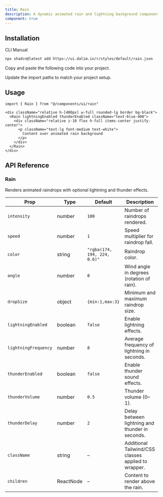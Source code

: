 ```yaml
---
title: Rain
description: A dynamic animated rain and lightning background component with optional thunder audio effects.
component: true
---
```


<ComponentPreview
  name="rain-default"
  className="[&_.preview>[data-orientation=vertical]]:sm:max-w-[90%] **:[.preview]:min-h-[580px]"
  description="A customizable rain and lightning effect."
  align="start"
/> 

## Installation

<CodeTabs>

<TabsList>
  <TabsTrigger value="cli">CLI</TabsTrigger>
  <TabsTrigger value="manual">Manual</TabsTrigger>
</TabsList>

<TabsContent value="cli">

```bash
npx shadcn@latest add https://ui.dalim.in/r/styles/default/rain.json
```
</TabsContent> <TabsContent value="manual"> <Steps>

<Step>Copy and paste the following code into your project.</Step>

<ComponentSource name="rain" title="components/ui/rain.tsx" />

<Step>Update the import paths to match your project setup.</Step>

</Steps> </TabsContent> </CodeTabs>


## Usage

```tsx showLineNumbers
import { Rain } from "@/components/ui/rain"
```

```tsx showLineNumbers
<div className="relative h-[400px] w-full rounded-lg border bg-black">
  <Rain lightningEnabled thunderEnabled className="text-blue-400">
    <div className="relative z-10 flex h-full items-center justify-center">
      <p className="text-lg font-medium text-white">
        Content over animated rain background
      </p>
    </div>
  </Rain>
</div>
```

## API Reference

### Rain

Renders animated raindrops with optional lightning and thunder effects.

| Prop                 | Type      | Default | Description |
|----------------------|-----------|---------|-------------|
| `intensity`          | number    | `100`   | Number of raindrops rendered. |
| `speed`              | number    | `1`     | Speed multiplier for raindrop fall. |
| `color`              | string    | `"rgba(174, 194, 224, 0.6)"` | Raindrop color. |
| `angle`              | number    | `0`     | Wind angle in degrees (rotation of rain). |
| `dropSize`           | object    | `{min:1,max:3}` | Minimum and maximum raindrop size. |
| `lightningEnabled`   | boolean   | `false` | Enable lightning effects. |
| `lightningFrequency` | number    | `8`     | Average frequency of lightning in seconds. |
| `thunderEnabled`     | boolean   | `false` | Enable thunder sound effects. |
| `thunderVolume`      | number    | `0.5`   | Thunder volume (0–1). |
| `thunderDelay`       | number    | `2`     | Delay between lightning and thunder in seconds. |
| `className`          | string    | –       | Additional Tailwind/CSS classes applied to wrapper. |
| `children`           | ReactNode | –       | Content to render above the rain. |
